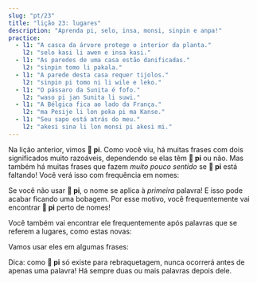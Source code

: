 ```yaml
---
slug: "pt/23"
title: "lição 23: lugares"
description: "Aprenda pi, selo, insa, monsi, sinpin e anpa!"
practice:
  - l1: "A casca da árvore protege o interior da planta."
    l2: "selo kasi li awen e insa kasi."
  - l1: "As paredes de uma casa estão danificadas."
    l2: "sinpin tomo li pakala."
  - l1: "A parede desta casa requer tijolos."
    l2: "sinpin pi tomo ni li wile e leko."
  - l1: "O pássaro da Sunita é fofo."
    l2: "waso pi jan Sunita li suwi."
  - l1: "A Bélgica fica ao lado da França."
    l2: "ma Pesije li lon poka pi ma Kanse."
  - l1: "Seu sapo está atrás do meu."
    l2: "akesi sina li lon monsi pi akesi mi."
---
```



Na lição anterior, vimos **󱥍 pi**. Como você viu, há muitas frases com dois significados muito razoáveis, dependendo se elas têm **󱥍 pi** ou não. Mas também há muitas frases que fazem *muito pouco sentido* se **󱥍 pi** está faltando! Você verá isso com frequência em nomes:

<List>
  <Sentence sl="soweli pi jan Ema" m="O cachorro da Emma" />
  <Sentence sl="soweli jan Ema" m="Uma cadela-humana chamada Emma (???)" />
  <Sentence sl="toki pi jan Mili" m="Fala de Millie" />
  <Sentence sl="toki jan Mili" m="Uma linguagem humana chamada Millie (???)" />
</List>

Se você não usar **󱥍 pi**, o nome se aplica à *primeira* palavra! E isso pode acabar ficando uma bobagem. Por esse motivo, você frequentemente vai encontrar **󱥍 pi** perto de nomes!

Você também vai encontrar ele frequentemente após palavras que se referem a lugares, como estas novas:

<List>
  <Word sl="selo" m="pele, casca" />
  <Word sl="insa" m="a parte interna, centro, meio" />
  <Word sl="monsi" m="costas, traseiro" />
  <Word sl="sinpin" m="cara, frente, parede" />
  <Word sl="anpa" m="fundo; derrotar" />
</List>

Vamos usar eles em algumas frases:

<List>
  <Sentence sl="selo kasi li kiwen." m="A casca de uma árvore é dura e lenhosa." />
  <Sentence sl="selo pi kasi ni li pakala." m="A casca desta árvore está danificada." />
  <Sentence sl="soweli li lon insa tomo." m="O gato está dentro de casa." />
  <Sentence sl="o tawa insa pi tomo mi!" m="Entre na minha casa!" />
  <Sentence sl="sinpin pi jan Ali li pona." m="O rosto de Ali é bonito." />
  <Sentence sl="mani li lon anpa pi telo suli." m="O tesouro está no fundo do oceano." />
</List>

Dica: como **󱥍 pi** só existe para rebraquetagem, nunca ocorrerá antes de apenas uma palavra! Há sempre duas ou mais palavras depois dele.

<Practice exercises={frontmatter.practice} client:load />
